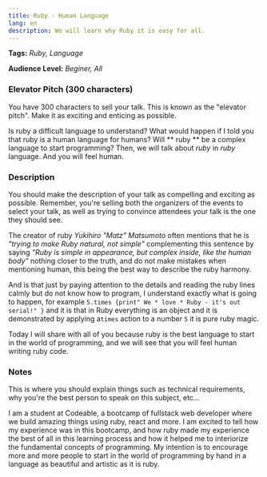 ```yaml
---
title: Ruby - Human Language
lang: en
description: We will learn why Ruby it is easy for all.
---
```


**Tags:** _Ruby, Language_

**Audience Level:** _Beginer, All_

### Elevator Pitch (300 characters)

<div css={{ color: "#888", fontStyle: "italic", fontSize: "0.8em" }}>
You have 300 characters to sell your talk. This is known as the "elevator pitch". Make it as exciting and enticing as possible.
</div>

Is ruby a difficult language to understand? What would happen if I told you that ruby is a human language for humans? Will ** ruby ** be a complex language to start programming? Then, we will talk about _ruby_ in _ruby_ language. And you will feel human.

### Description

<div css={{ color: "#888", fontStyle: "italic", fontSize: "0.8em" }}>
You should make the description of your talk as compelling and exciting as possible. Remember, you're selling both the organizers of the events to select your talk, as well as trying to convince attendees your talk is the one they should see.
</div>

The creator of ruby _Yukihiro "Matz" Matsumoto_ often mentions that he is _"trying to make Ruby natural, not simple"_ complementing this sentence by saying _"Ruby is simple in appearance, but complex inside, like the human body"_ nothing closer to the truth, and do not make mistakes when mentioning human, this being the best way to describe the ruby harmony.

And is that just by paying attention to the details and reading the ruby lines calmly but do not know how to program, I understand exactly what is going to happen, for example `5.times {print" We * love * Ruby - it's out serial!" }` and it is that in Ruby everything is an object and it is demonstrated by applying a`times` action to a number `5` it is pure ruby magic.

Today I will share with all of you because ruby is the best language to start in the world of programming, and we will see that you will feel human writing ruby code.

### Notes

<div css={{ color: "#888", fontStyle: "italic", fontSize: "0.8em" }}>
 This is where you should explain things such as technical requirements, why you're the best person to speak on this subject, etc...
</div>

I am a student at Codeable, a bootcamp of fullstack web developer where we build amazing things using ruby, react and more. I am excited to tell how my experience was in this bootcamp, and how ruby made my experience the best of all in this learning process and how it helped me to interiorize the fundamental concepts of programming. My intention is to encourage more and more people to start in the world of programming by hand in a language as beautiful and artistic as it is ruby.
